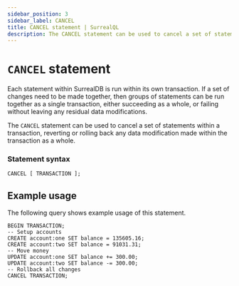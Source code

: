 ```yaml
---
sidebar_position: 3
sidebar_label: CANCEL
title: CANCEL statement | SurrealQL
description: The CANCEL statement can be used to cancel a set of statements within a transaction, reverting or rolling back any data modification made within the transaction as a whole.
---
```


# `CANCEL` statement

Each statement within SurrealDB is run within its own transaction. If a set of changes need to be made together, then groups of statements can be run together as a single transaction, either succeeding as a whole, or failing without leaving any residual data modifications.

The `CANCEL` statement can be used to cancel a set of statements within a transaction, reverting or rolling back any data modification made within the transaction as a whole.

### Statement syntax

```surql title="SurrealQL Syntax"
CANCEL [ TRANSACTION ];
```

## Example usage

The following query shows example usage of this statement.

```surql
BEGIN TRANSACTION;
-- Setup accounts
CREATE account:one SET balance = 135605.16;
CREATE account:two SET balance = 91031.31;
-- Move money
UPDATE account:one SET balance += 300.00;
UPDATE account:two SET balance -= 300.00;
-- Rollback all changes
CANCEL TRANSACTION;
```
